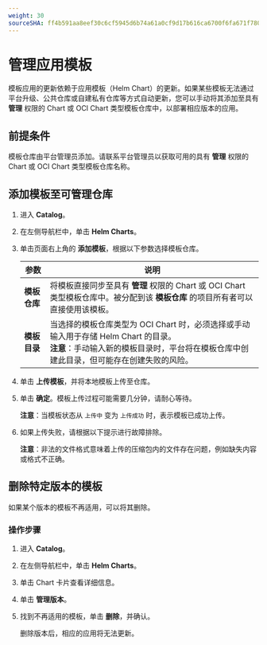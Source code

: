 ```yaml
---
weight: 30
sourceSHA: ff4b591aa8eef30c6cf5945d6b74a61a0cf9d17b616ca6700f6fa671f7802907
---
```


# 管理应用模板

模板应用的更新依赖于应用模板（Helm Chart）的更新。如果某些模板无法通过平台升级、公共仓库或自建私有仓库等方式自动更新，您可以手动将其添加至具有 **管理** 权限的 Chart 或 OCI Chart 类型模板仓库中，以部署相应版本的应用。

## 前提条件

模板仓库由平台管理员添加。请联系平台管理员以获取可用的具有 **管理** 权限的 Chart 或 OCI Chart 类型模板仓库名称。

## 添加模板至可管理仓库

1. 进入 **Catalog**。

2. 在左侧导航栏中，单击 **Helm Charts**。

3. 单击页面右上角的 **添加模板**，根据以下参数选择模板仓库。

   | 参数                 | 说明                                                                                                                                                                                                                                                                                                          |
   | --------------------- | -------------------------------------------------------------------------------------------------------------------------------------------------------------------------------------------------------------------------------------------------------------------------------------------------------------- |
   | **模板仓库**         | 将模板直接同步至具有 **管理** 权限的 Chart 或 OCI Chart 类型模板仓库中。被分配到该 **模板仓库** 的项目所有者可以直接使用该模板。                                                                                                                                                                       |
   | **模板目录**         | 当选择的模板仓库类型为 OCI Chart 时，必须选择或手动输入用于存储 Helm Chart 的目录。<br />**注意**：手动输入新的模板目录时，平台将在模板仓库中创建此目录，但可能存在创建失败的风险。                                                                                                                 |

4. 单击 **上传模板**，并将本地模板上传至仓库。

5. 单击 **确定**。模板上传过程可能需要几分钟，请耐心等待。

   **注意**：当模板状态从 `上传中` 变为 `上传成功` 时，表示模板已成功上传。

6. 如果上传失败，请根据以下提示进行故障排除。

   **注意**：非法的文件格式意味着上传的压缩包内的文件存在问题，例如缺失内容或格式不正确。

## 删除特定版本的模板

如果某个版本的模板不再适用，可以将其删除。

### 操作步骤

1. 进入 **Catalog**。

2. 在左侧导航栏中，单击 **Helm Charts**。

3. 单击 Chart 卡片查看详细信息。

4. 单击 **管理版本**。

5. 找到不再适用的模板，单击 **删除**，并确认。

   删除版本后，相应的应用将无法更新。

